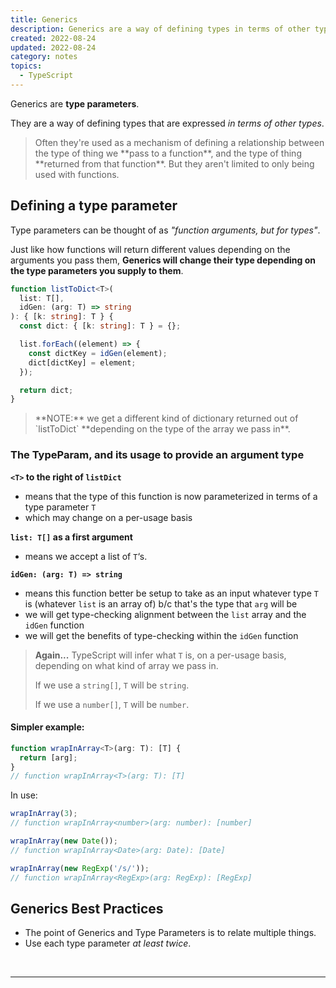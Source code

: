 ```yaml
---
title: Generics
description: Generics are a way of defining types in terms of other types in TypeScript. They are type parameters and are used to establish a relationship between the type of thing being passed to a function and the type of thing returned from the function. Generics are similar to function arguments, but for types, and their type will change based on the type parameters provided.
created: 2022-08-24
updated: 2022-08-24
category: notes
topics:
  - TypeScript
---
```


Generics are **type parameters**.

They are a way of defining types that are expressed _in terms of other types_.

<blockquote className="info">
  Often they're used as a mechanism of defining a relationship between the type
  of thing we **pass to a function**, and the type of thing **returned from that
  function**. But they aren't limited to only being used with functions.
</blockquote>

## Defining a type parameter

Type parameters can be thought of as _"function arguments, but for types"_.

Just like how functions will return different values depending on the arguments you pass them, **Generics will change their type depending on the type parameters you supply to them**.

```ts
function listToDict<T>(
  list: T[],
  idGen: (arg: T) => string
): { [k: string]: T } {
  const dict: { [k: string]: T } = {};

  list.forEach((element) => {
    const dictKey = idGen(element);
    dict[dictKey] = element;
  });

  return dict;
}
```

<blockquote className="attention">
  **NOTE:** we get a different kind of dictionary returned out of `listToDict`
  **depending on the type of the array we pass in**.
</blockquote>

### The TypeParam, and its usage to provide an argument type

**`<T>` to the right of `listDict`**

- means that the type of this function is now parameterized in terms of a type parameter `T`
- which may change on a per-usage basis

**`list: T[]` as a first argument**

- means we accept a list of `T`‘s.

**`idGen: (arg: T) => string`**

- means this function better be setup to take as an input whatever type `T` is (whatever `list` is an array of) b/c that's the type that `arg` will be
- we will get type-checking alignment between the `list` array and the `idGen` function
- we will get the benefits of type-checking within the `idGen` function

<blockquote className="attention">

**Again...** TypeScript will infer what `T` is, on a per-usage basis, depending on what kind of array we pass in.

If we use a `string[]`, `T` will be `string`.

If we use a `number[]`, `T` will be `number`.

</blockquote>

#### Simpler example:

```ts
function wrapInArray<T>(arg: T): [T] {
  return [arg];
}
// function wrapInArray<T>(arg: T): [T]
```

In use:

```ts
wrapInArray(3);
// function wrapInArray<number>(arg: number): [number]

wrapInArray(new Date());
// function wrapInArray<Date>(arg: Date): [Date]

wrapInArray(new RegExp('/s/'));
// function wrapInArray<RegExp>(arg: RegExp): [RegExp]
```

## Generics Best Practices

- The point of Generics and Type Parameters is to relate multiple things.
- Use each type parameter _at least twice_.

<br />

<TSFundamentalsCourse />

---

<LastUpdated updated={updated} />
